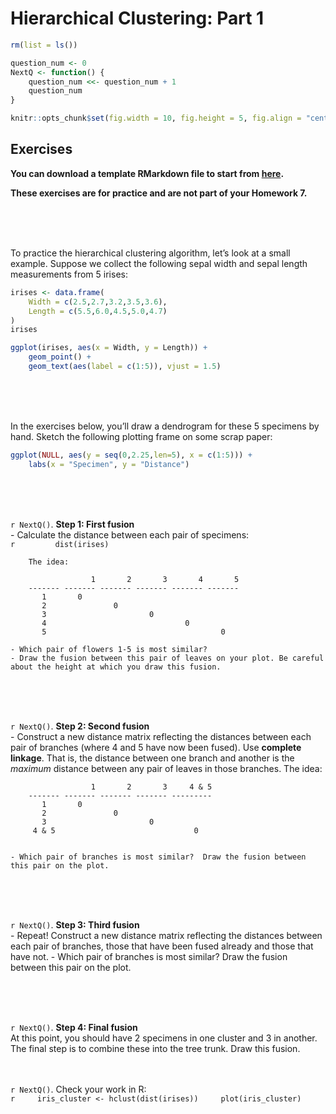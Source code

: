 # Hierarchical Clustering: Part 1

```r
rm(list = ls())

question_num <- 0
NextQ <- function() {
    question_num <<- question_num + 1
    question_num
}

knitr::opts_chunk$set(fig.width = 10, fig.height = 5, fig.align = "center")
```

## Exercises

**You can download a template RMarkdown file to start from [here](template_rmds/17-hclust.Rmd).**

**These exercises are for practice and are not part of your Homework 7.**

<br>
<br>
<br>

To practice the hierarchical clustering algorithm, let's look at a small example. Suppose we collect the following sepal width and sepal length measurements from 5 irises:

```r
irises <- data.frame(
    Width = c(2.5,2.7,3.2,3.5,3.6),
    Length = c(5.5,6.0,4.5,5.0,4.7)
)
irises

ggplot(irises, aes(x = Width, y = Length)) +
    geom_point() + 
    geom_text(aes(label = c(1:5)), vjust = 1.5)
```

<br>
<br>
<br>

In the exercises below, you'll draw a dendrogram for these 5 specimens by hand. Sketch the following plotting frame on some scrap paper:


```r
ggplot(NULL, aes(y = seq(0,2.25,len=5), x = c(1:5))) +
    labs(x = "Specimen", y = "Distance")
```

<br>
<br>
<br>

`r NextQ()`.  **Step 1: First fusion**    
    - Calculate the distance between each pair of specimens:    
        ```r
        dist(irises)
        ```    
        
        The idea:    
        
                      1       2       3       4       5
        ------- ------- ------- ------- ------- -------  
           1       0
           2               0
           3                       0
           4                               0
           5                                       0
    
    - Which pair of flowers 1-5 is most similar?
    - Draw the fusion between this pair of leaves on your plot. Be careful about the height at which you draw this fusion.

<br>
<br>
<br>

`r NextQ()`. **Step 2: Second fusion**    
    - Construct a new distance matrix reflecting the distances between each pair of branches (where 4 and 5 have now been fused). Use **complete linkage**. That is, the distance between one branch and another is the *maximum* distance between any pair of leaves in those branches. The idea:    

                      1       2       3     4 & 5
        ------- ------- ------- ------- ---------  
           1       0
           2               0
           3                       0
         4 & 5                               0
                                              

    - Which pair of branches is most similar?  Draw the fusion between this pair on the plot.

<br>
<br>
<br>

`r NextQ()`. **Step 3: Third fusion**    
    - Repeat! Construct a new distance matrix reflecting the distances between each pair of branches, those that have been fused already and those that have not.
    - Which pair of branches is most similar? Draw the fusion between this pair on the plot.

<br>
<br>
<br>

`r NextQ()`. **Step 4: Final fusion**    
    At this point, you should have 2 specimens in one cluster and 3 in another. The final step is to combine these into the tree trunk. Draw this fusion.
<br>
<br>
<br>

`r NextQ()`. Check your work in R:    
    ```r
    iris_cluster <- hclust(dist(irises))
    plot(iris_cluster)
    ```
 
 


